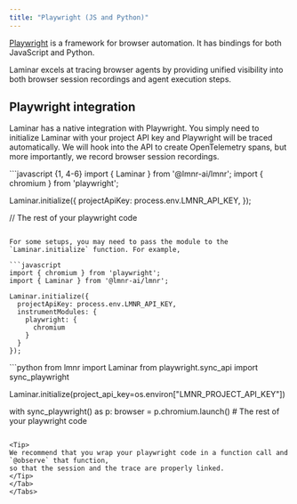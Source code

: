 ```yaml
---
title: "Playwright (JS and Python)"
---
```


[Playwright](https://playwright.dev/) is a framework for browser automation. It has bindings for both JavaScript and Python.

<Note>
  Laminar excels at tracing browser agents by providing unified visibility into both browser session recordings and agent execution steps.
</Note>

## Playwright integration

Laminar has a native integration with Playwright. You simply need to initialize Laminar with your project API key and Playwright will be traced automatically.
We will hook into the API to create OpenTelemetry spans, but more importantly, we record browser session recordings.

<Tabs>
<Tab title="JavaScript/Typescript">
```javascript {1, 4-6}
import { Laminar } from '@lmnr-ai/lmnr';
import { chromium } from 'playwright';

Laminar.initialize({
  projectApiKey: process.env.LMNR_API_KEY,
});

// The rest of your playwright code
```

For some setups, you may need to pass the module to the `Laminar.initialize` function. For example,

```javascript
import { chromium } from 'playwright';
import { Laminar } from '@lmnr-ai/lmnr';

Laminar.initialize({
  projectApiKey: process.env.LMNR_API_KEY,
  instrumentModules: {
    playwright: {
      chromium
    }
  }
});
```
</Tab>

<Tab title="Python">
```python
from lmnr import Laminar
from playwright.sync_api import sync_playwright

Laminar.initialize(project_api_key=os.environ["LMNR_PROJECT_API_KEY"])

with sync_playwright() as p:
    browser = p.chromium.launch()
    # The rest of your playwright code
```

<Tip>
We recommend that you wrap your playwright code in a function call and `@observe` that function,
so that the session and the trace are properly linked.
</Tip>
</Tab>
</Tabs>
